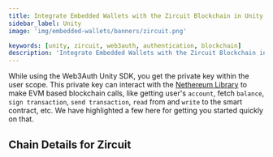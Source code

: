 ```yaml
---
title: Integrate Embedded Wallets with the Zircuit Blockchain in Unity
sidebar_label: Unity
image: 'img/embedded-wallets/banners/zircuit.png'

keywords: [unity, zircuit, web3auth, authentication, blockchain]
description: 'Integrate Embedded Wallets with the Zircuit Blockchain in Unity | Embedded Wallets'
---
```



While using the Web3Auth Unity SDK, you get the private key within the user scope. This private key can interact with the [Nethereum Library](https://nethereum.com/) to make EVM based blockchain calls, like getting user's `account`, fetch `balance`, `sign transaction`, `send transaction`, `read` from and `write` to the smart contract, etc. We have highlighted a few here for getting you started quickly on that.

## Chain Details for Zircuit

<ChainDetailsZircuit />

<EVMInteraction />

